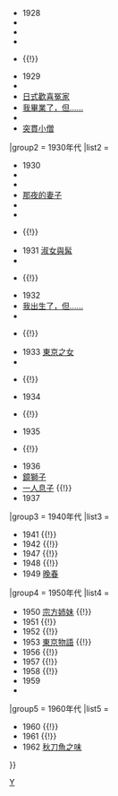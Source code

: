 {{Navbox
 | name = 小津安二郎
 | title = [[小津安二郎]]執導電影作品
 | listclass = hlist
 | state = {{{state|autocollapse}}}
|group1 = 1920年代
|list1 = 
*1927 {{tsl|ja|懺悔の刃|懺悔之刃}} {{!}}
*1928 {{tsl|ja|若人の夢|年輕人的夢}}
*{{tsl|ja|女房紛失|太太不見了}}
*{{tsl|ja|カボチヤ|南瓜 (1928年電影)|南瓜}}
*{{tsl|ja|引越し夫婦|搬家的夫妻}}
*{{tsl|ja|肉体美|肉體美}} {{!}}
*1929 {{tsl|ja|宝の山|寶山 (1929電影)|寶山}}
*{{tsl|ja|学生ロマンス 若き日|年輕的日子}}
*[[日式歡喜冤家]]
*[[我畢業了，但……]]
*{{tsl|ja|会社員生活|會社員生活}}
*[[突貫小僧]]
|group2 = 1930年代
|list2 = 
*1930 {{tsl|ja|結婚学入門}}
*{{tsl|ja|朗かに歩め|開心的走吧}}
*{{tsl|ja|落第はしたけれど|我落第了，但……}}
*[[那夜的妻子]]
*{{tsl|ja|エロ神の怨霊|愛神的怨靈}}
*{{tsl|ja|足に触った幸運|瞬間的幸運}}
*{{tsl|ja|お嬢さん (1930年の映画)|大小姐 (1930年電影)|大小姐}} {{!}}
*1931 [[淑女與髯]]
*{{tsl|ja|美人哀愁}}
*{{tsl|ja|東京の合唱|東京合唱}} {{!}}
*1932 {{tsl|ja|春は御婦人から|春隨婦人來}}
*[[我出生了，但……]]
*{{tsl|ja|青春の夢いまいづこ|青春之夢今何在}}
*{{tsl|ja|また逢ふ日まで|何日再逢君}} {{!}}
*1933 [[東京之女]]
*{{tsl|ja|非常線の女|非常線之女}}
*{{tsl|ja|出来ごころ|心血來潮}} {{!}}
*1934 {{tsl|ja|母を恋はずや|我們要愛母親}}
*{{tsl|ja|浮草物語}} {{!}}
*1935 {{tsl|ja|箱入娘|溫室姑娘}}
*{{tsl|ja|東京の宿|東京之宿}} {{!}}
*1936 {{tsl|ja|大学よいとこ|大學是個好地方}}
*[[鏡獅子 (紀錄片)|鏡獅子]]
*[[一人息子]] {{!}}
*1937 {{tsl|ja|淑女は何を忘れたか|淑女忘記了什麼}}
|group3 = 1940年代
|list3 = 
*1941 {{tsl|ja|戸田家の兄妹|戶田家兄妹}} {{!}}
*1942 {{tsl|ja|父ありき|父親在世時}} {{!}}
*1947 {{tsl|ja|長屋紳士録}} {{!}}
*1948 {{tsl|ja|風の中の牝どり|風中的母雞}} {{!}}
*1949 [[晚春]]
|group4 = 1950年代
|list4 = 
*1950 [[宗方姉妹]] {{!}}
*1951 {{tsl|ja|麦秋 (1951年の映画)|麥秋 (1951年電影)|麥秋}} {{!}}
*1952 {{tsl|ja|お茶漬の味|茶泡飯之味}} {{!}}
*1953 [[東京物語]] {{!}}
*1956 {{tsl|ja|早春 (映画)|早春}} {{!}}
*1957 {{tsl|ja|東京暮色}} {{!}}
*1958 {{tsl|ja|彼岸花 (映画)|彼岸花 (1958年電影)|彼岸花}} {{!}}
*1959 {{tsl|ja|お早よう|早安 (1959年電影)|早安}}
*{{tsl|ja|浮草 (映画)|浮草}}
|group5 = 1960年代
|list5 = 
*1960 {{tsl|ja|秋日和}} {{!}}
*1961 {{tsl|ja|小早川家の秋|小早川家之秋}} {{!}}
*1962 [[秋刀魚之味]]
}}<noinclude>
{{collapsible option}}
[[Category:日本電影導演模板|Y]]
</noinclude>